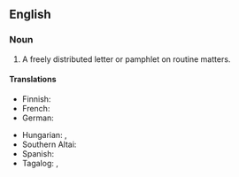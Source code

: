 ==English==

===Noun===
{{en-noun}}
# A freely distributed letter or pamphlet on routine matters.

====Translations====
{{trans-top|freely distributed letter or pamphlet on routine matters}}
* Finnish: {{t|fi|kiertokirje}}
* French: {{t+|fr|circulaire|f}}
* German: {{t|de|Rundbrief|m}}
{{trans-mid}}
* Hungarian: {{t+|hu|körlevél}}, {{t+|hu|körözvény}}
* Southern Altai: {{t|alt|јакарулу самара|tr=cakarulu samara}}
* Spanish: {{t+|es|circular}}
* Tagalog: {{t|tl|palibot-sulat}}, {{t|tl|palibot-liham}}
{{trans-bottom}}